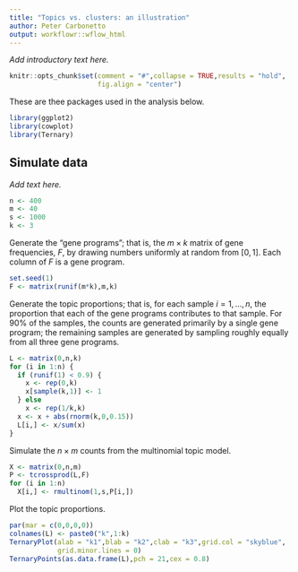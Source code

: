 ```yaml
---
title: "Topics vs. clusters: an illustration"
author: Peter Carbonetto
output: workflowr::wflow_html
---
```


*Add introductory text here.*

```r
knitr::opts_chunk$set(comment = "#",collapse = TRUE,results = "hold",
                      fig.align = "center")
```

These are thee packages used in the analysis below.

```r
library(ggplot2)
library(cowplot)
library(Ternary)
```

Simulate data
-------------

*Add text here.*

```r
n <- 400
m <- 40
s <- 1000
k <- 3
```

Generate the "gene programs"; that is, the $m \times k$ matrix of gene
frequencies, $F$, by drawing numbers uniformly at random from
$[0, 1]$. Each column of $F$ is a gene program.

```r
set.seed(1)
F <- matrix(runif(m*k),m,k)
```

Generate the topic proportions; that is, for each sample $i = 1,
\ldots, n$, the proportion that each of the gene programs contributes
to that sample. For 90% of the samples, the counts are generated
primarily by a single gene program; the remaining samples are
generated by sampling roughly equally from all three gene programs.

```r
L <- matrix(0,n,k)
for (i in 1:n) {
  if (runif(1) < 0.9) {
    x <- rep(0,k)
    x[sample(k,1)] <- 1
  } else
    x <- rep(1/k,k)
  x <- x + abs(rnorm(k,0,0.15))
  L[i,] <- x/sum(x)
}
```

Simulate the $n \times m$ counts from the multinomial topic model.

```r
X <- matrix(0,n,m)
P <- tcrossprod(L,F)
for (i in 1:n)
  X[i,] <- rmultinom(1,s,P[i,])
```

Plot the topic proportions.

```r
par(mar = c(0,0,0,0))
colnames(L) <- paste0("k",1:k)
TernaryPlot(alab = "k1",blab = "k2",clab = "k3",grid.col = "skyblue",
            grid.minor.lines = 0)
TernaryPoints(as.data.frame(L),pch = 21,cex = 0.8)
```
